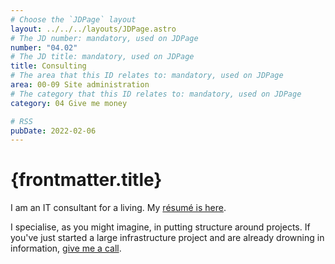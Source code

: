 ```yaml
---
# Choose the `JDPage` layout
layout: ../../../layouts/JDPage.astro
# The JD number: mandatory, used on JDPage
number: "04.02"
# The JD title: mandatory, used on JDPage
title: Consulting
# The area that this ID relates to: mandatory, used on JDPage
area: 00-09 Site administration
# The category that this ID relates to: mandatory, used on JDPage
category: 04 Give me money

# RSS
pubDate: 2022-02-06
---
```


# {frontmatter.title}

I am an IT consultant for a living. My [résumé is here](https://github.com/johnnydecimal/resume/blob/main/resume.md).

I specialise, as you might imagine, in putting structure around projects. If you've just started a large infrastructure project and are already drowning in information, [give me a call](/00-09-site-administration/02-send-and-receive/02.01-contact-me).
